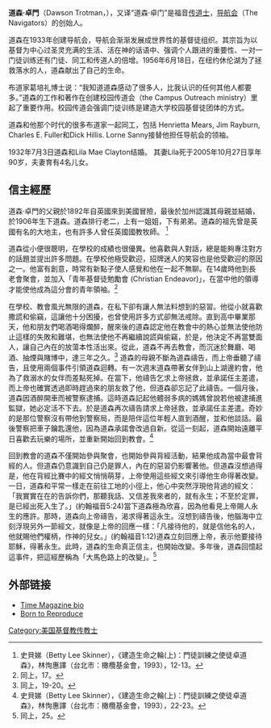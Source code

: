 '''道森‧卓門'''（Dawson Trotman，{{bd|1906年|3月25日|1956年|6月18日|catIdx=T}}），又译“道森·卓门”是福音[[传道士|传道士]]，[[导航会|导航会]]（The Navigators）的创始人。

道森在1933年创建导航会，导航会渐渐发展成世界性的基督徒组织。其宗旨为以基督为中心过圣灵充满的生活、活在神的话语中、强调个人跟进的重要性、一对一门徒训练还有门徒、同工和传道人的倍增。1956年6月18日，在纽约休伦湖为了拯救落水的人，道森献出了自己的生命。

布道家葛培礼博士说：“我知道道森感动了很多人，比我认识的任何其他人都要多。”道森的工作和著作在创建校园传道会（the Campus Outreach ministry）里起了重要作用。校园传道会强调门徒训练是建造大学校园基督徒团体的方式。

道森和他那个时代的很多布道家一起同工，包括 Henrietta Mears, Jim Rayburn, Charles E. Fuller和Dick Hillis. Lorne Sanny接替他担任导航会的领袖。

1932年7月3日道森和Lila Mae Clayton结婚。 其妻Lila死于2005年10月27日享年90岁，夫妻育有4名儿女。

==信主經歷==
道森‧卓門的父親於1892年自英國來到美國冒險，最後於加州認識其母親並結婚，於1906年生下道森。道森排行老二，上有一姐姐，下有弟弟。道森的祖先曾是英國有名的大地主，也有許多人曾任英國國教牧師。 <ref>史貝娣（Betty Lee Skinner），《建造生命之輪(上)：門徒訓練之使徒卓道森》，林恂惠譯（台北市：橄欖基金會，1993），12-13。</ref>

道森從小便很聰明，在學校的成績也很優異。他喜歡與人對話，總是能夠專注對方的話題並提出許多問題。在學校他極受歡迎，招牌迷人的笑容也是他受歡迎的原因之一。他富有創意，時常有新點子使人感覺和他在一起不無聊。在14歲時他到長老會聚會，並加入「青年基督徒勉勵會 (Christian Endeavor)」，在當中他的領導才能使他成為這分會的青年領袖。<ref>同上，17。</ref> 

在學校、教會風光無限的道森，在私下卻有讓人無法料想到的惡習。他從小就喜歡撒謊和偷竊，這讓他十分困擾，也曾使用許多方式卻無法戒除。直到高中畢業那天，他和朋友們喝酒喝得爛醉，醒來後的道森認定他在教會中的熱心並無法使他防止這樣的失敗和難堪，也無法使他不再繼續說謊與偷竊，於是，他決定不再當雙面人，讓自己內在的放蕩本性活出來。從此，道森不再去教會，而沉迷於舞廳、喝酒、抽煙與賭博中，達三年之久。<ref>同上，19-20。</ref>  
道森的母親不斷為道森禱告，而上帝垂聽了禱告，且使用兩個事件引領道森迴轉。有一次週末道森帶著女伴到山上湖邊約會，他為了救溺水的女伴而差點死掉。在當下，他禱告乞求上帝拯救，並承諾任主差遣，而上帝也確實透過即時趕過來的朋友救了他，但道森卻忘記了此禱告。一個月後，道森因酒醉開車而被警察逮捕。這時道森記起他體弱多病的媽媽曾說若他被逮捕進監獄，她必定活不下去。於是道森再次禱告請求上帝拯救，並承諾任主差遣。奇妙的是那位警察沒有帶他到警察局，而是陪伴這位年輕人直到酒醒，並和他談話。最後警察把車子鑰匙還他，因為道森承諾會改過自新。從這一刻起，道森開始遠離平日喜歡去玩樂的場所，並重新開始回到教會。<ref>史貝娣（Betty Lee Skinner），《建造生命之輪(上)：門徒訓練之使徒卓道森》，林恂惠譯（台北市：橄欖基金會，1993），22-23。</ref> 

回到教會的道森不僅開始參與聚會，也開始參與背經活動，結果他成為當中最會背經的人。但道森仍意識到自己仍是罪人，內在的惡習仍影響著他。但道森沒想過得是，他在背經比賽中的經文悄悄萌芽，上帝使用這些經文來引導他生命得著改變。一日，道森和平常一樣走在前往工地的小徑上，他心中突然浮現他背過的經文：「我實實在在的告訴你們，那聽我話、又信差我來者的，就有永生；不至於定罪，是已經出死入生了。」(約翰福音5:24)當下道森極為欣喜，因為他看見上帝賜人永生的應許。那時，道森向上帝禱告，渴求得著這永生。沒想到禱告後，他腦海中立刻浮現另外一節經文，就像是上帝的回應一樣：「凡接待他的，就是信他名的人，他就賜他們權柄，作神的兒女。」(約翰福音1:12)道森立刻回應上帝，表示他要接待耶穌，得著永生。此時，道森的生命真正信主，也開始改變。多年後，道森回憶起這事件，把這經歷稱為「大馬色路上的改變」。<ref>同上，25。</ref>

==外部链接==
*[http://www.time.com/time/magazine/article/0,9171,891299,00.html Time Magazine bio] {{Wayback|url=http://www.time.com/time/magazine/article/0,9171,891299,00.html |date=20130205210458 }}
*[http://christianelibrary.googlepages.com/btr_dawson.html Born to Reproduce]

{{Authority control}}

[[Category:美国基督教传教士|Category:美国基督教传教士]]